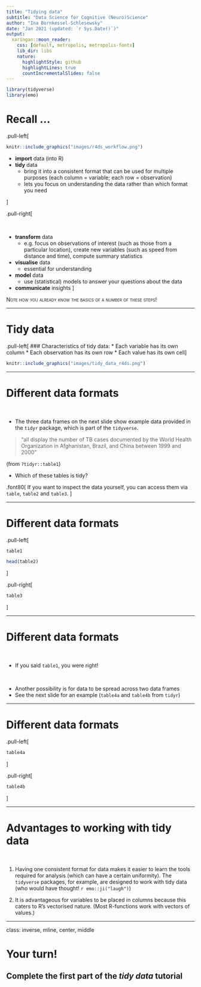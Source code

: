 ```yaml
---
title: "Tidying data"
subtitle: "Data Science for Cognitive (Neuro)Science"
author: "Ina Bornkessel-Schlesewsky"
date: "Jan 2021 (updated: `r Sys.Date()`)"
output:
  xaringan::moon_reader:
    css: [default, metropolis, metropolis-fonts]
    lib_dir: libs
    nature:
      highlightStyle: github
      highlightLines: true
      countIncrementalSlides: false
---
```


```r
library(tidyverse)
library(emo)
```

# Recall ...


.pull-left[

```r
knitr::include_graphics("images/r4ds_workflow.png")
```

* **import** data (into R)
* **tidy** data
  - bring it into a consistent format that can be used for multiple purposes (each column = variable; each row = observation)
  - lets you focus on understanding the data rather than which format you need

]

.pull-right[

<br>

* **transform** data
  * e.g. focus on observations of interest (such as those from a particular location), create new variables (such as speed from distance and time), compute summary statistics
* **visualise** data
  * essential for understanding
* **model** data
  * use (statistical) models to answer your questions about the data
* **communicate** insights
]

<span style="font-variant:small-caps;">Note how you already know the basics of a number of these steps!</span>

---

# Tidy data

.pull-left[
### Characteristics of tidy data:
* Each variable has its own column
* Each observation has its own row
* Each value has its own cell
]


```r

knitr::include_graphics("images/tidy_data_r4ds.png")

```

---

# Different data formats

<br>

* The three data frames on the next slide show example data provided in the `tidyr` package, which is part of the `tidyverse`. 

> "all display the number of TB cases documented by the World Health Organization in Afghanistan, Brazil, and China between 1999 and 2000" 

(from `?tidyr::table1`) 

* Which of these tables is tidy?

.font80[
If you want to inspect the data yourself, you can access them via `table`, `table2` and `table3`. 
]


---

# Different data formats

.pull-left[
```r
table1

head(table2)

```
]

.pull-right[
```r
table3
```
]

---

# Different data formats

<br>

* If you said `table1`, you were right!

<br>

* Another possibility is for data to be spread across two data frames
* See the next slide for an example (`table4a` and `table4b` from `tidyr`)

---

# Different data formats

.pull-left[
```r
table4a
```
]

.pull-right[
```r
table4b
```
]

---

# Advantages to working with tidy data

<br>

1. Having one consistent format for data makes it easier to learn the tools required for analysis (which can have a certain uniformity). The `tidyverse` packages, for example, are designed to work with tidy data (who would have thought! `r emo::ji("laugh")`) 

2. It is advantageous for variables to be placed in columns because this caters to R's vectorised nature. (Most R-functions work with vectors of values.)

---

class: inverse, mline, center, middle

# Your turn!

## Complete the first part of the *tidy data* tutorial

